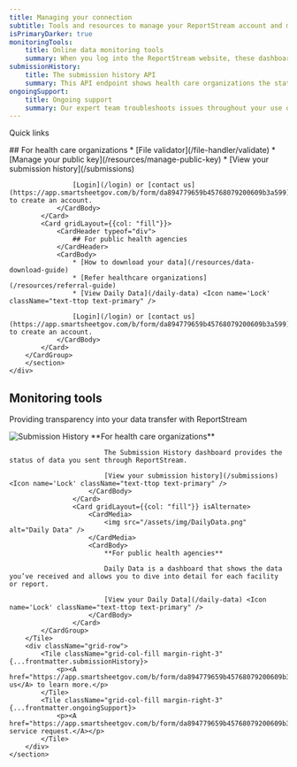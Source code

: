 ```yaml
---
title: Managing your connection
subtitle: Tools and resources to manage your ReportStream account and monitor your data
isPrimaryDarker: true
monitoringTools:
    title: Online data monitoring tools
    summary: When you log into the ReportStream website, these dashboards show what data you sent or received.
submissionHistory:
    title: The submission history API
    summary: This API endpoint shows health care organizations the status of data they’ve sent.
ongoingSupport:
    title: Ongoing support
    summary: Our expert team troubleshoots issues throughout your use of ReportStream.
---
```


<HeroWrapper className="bg-blue-5">
    <div className="grid-container">
        <section className="usa-section">
            <p className="margin-top-0 text-bold">Quick links</p>
            <CardGroup>
            <Card gridLayout={{col: "fill"}}>
                <CardHeader typeof="div">
                    ## For health care organizations
                </CardHeader>
                <CardBody>
                    * [File validator](/file-handler/validate)
                    * [Manage your public key](/resources/manage-public-key) <Icon name='Lock' className="text-ttop text-primary" />
                    * [View your submission history](/submissions) <Icon name='Lock' className="text-ttop text-primary" />

                    [Login](/login) or [contact us](https://app.smartsheetgov.com/b/form/da894779659b45768079200609b3a599) to create an account.
                </CardBody>
            </Card>
            <Card gridLayout={{col: "fill"}}>
                <CardHeader typeof="div">
                    ## For public health agencies
                </CardHeader>
                <CardBody>
                    * [How to download your data](/resources/data-download-guide)
                    * [Refer healthcare organizations](/resources/referral-guide)
                    * [View Daily Data](/daily-data) <Icon name='Lock' className="text-ttop text-primary" />

                    [Login](/login) or [contact us](https://app.smartsheetgov.com/b/form/da894779659b45768079200609b3a599) to create an account.
                </CardBody>
            </Card>
        </CardGroup>
        </section>
    </div>
</HeroWrapper>
<HeroWrapper className="manage-connection grid-container">
    <section className="usa-section">
        <h2 className="font-sans-xl margin-top-0">Monitoring tools</h2>
        <p className="font-sans-lg margin-top-4 margin-bottom-8">Providing transparency into your data transfer with ReportStream </p>
        <Tile {...frontmatter.monitoringTools}>
            <CardGroup>
                    <Card gridLayout={{col: "fill"}} isAlternate>
                        <CardMedia>
                            <img src="/assets/img/SubmissionHistory.png" alt="Submission History" />
                        </CardMedia>
                        <CardBody>
                            **For health care organizations**

                            The Submission History dashboard provides the status of data you sent through ReportStream.

                            [View your submission history](/submissions) <Icon name='Lock' className="text-ttop text-primary" />
                        </CardBody>
                    </Card>
                    <Card gridLayout={{col: "fill"}} isAlternate>
                        <CardMedia>
                            <img src="/assets/img/DailyData.png" alt="Daily Data" />
                        </CardMedia>
                        <CardBody>
                            **For public health agencies**

                            Daily Data is a dashboard that shows the data you’ve received and allows you to dive into detail for each facility or report.

                            [View your Daily Data](/daily-data) <Icon name='Lock' className="text-ttop text-primary" />
                        </CardBody>
                    </Card>
            </CardGroup>
        </Tile>
        <div className="grid-row">
            <Tile className="grid-col-fill margin-right-3" {...frontmatter.submissionHistory}>
                <p><A href="https://app.smartsheetgov.com/b/form/da894779659b45768079200609b3a599">Contact us</A> to learn more.</p>
            </Tile>
            <Tile className="grid-col-fill margin-right-3" {...frontmatter.ongoingSupport}>
                <p><A href="https://app.smartsheetgov.com/b/form/da894779659b45768079200609b3a599">Submit service request.</A></p>
            </Tile>
        </div>
    </section>

</HeroWrapper>